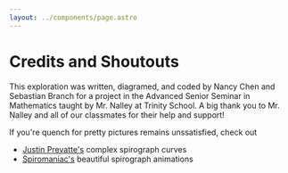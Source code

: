 ```yaml
---
layout: ../components/page.astro
---
```


# Credits and Shoutouts

This exploration was written, diagramed, and coded by Nancy Chen and Sebastian Branch for a project in the Advanced Senior Seminar in Mathematics taught by Mr. Nalley at Trinity School. A big thank you to Mr. Nalley and all of our classmates for their help and support!

If you're quench for pretty pictures remains unssatisfied, check out

-   [Justin Prevatte's](https://www.tiktok.com/@justthejustin) complex spirograph curves
-   [Spiromaniac's](https://spiromaniac.tumblr.com/) beautiful spirograph animations
